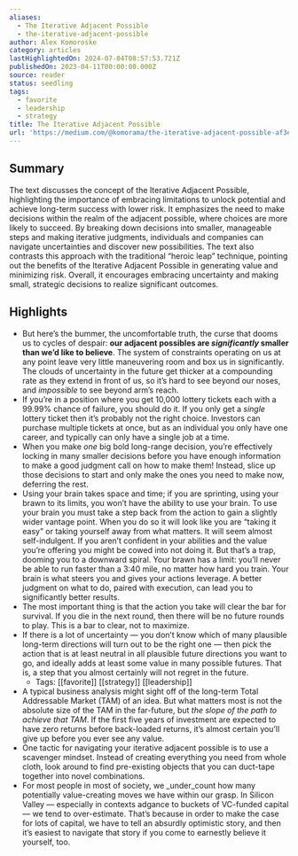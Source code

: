 ```yaml
---
aliases:
  - The Iterative Adjacent Possible
  - the-iterative-adjacent-possible
author: Alex Komoroske
category: articles
lastHighlightedOn: 2024-07-04T08:57:53.721Z
publishedOn: 2023-04-11T00:00:00.000Z
source: reader
status: seedling
tags:
  - favorite
  - leadership
  - strategy
title: The Iterative Adjacent Possible
url: 'https://medium.com/@komorama/the-iterative-adjacent-possible-af3e7038357d'
---
```

## Summary

The text discusses the concept of the Iterative Adjacent Possible, highlighting the importance of embracing limitations to unlock potential and achieve long-term success with lower risk. It emphasizes the need to make decisions within the realm of the adjacent possible, where choices are more likely to succeed. By breaking down decisions into smaller, manageable steps and making iterative judgments, individuals and companies can navigate uncertainties and discover new possibilities. The text also contrasts this approach with the traditional “heroic leap” technique, pointing out the benefits of the Iterative Adjacent Possible in generating value and minimizing risk. Overall, it encourages embracing uncertainty and making small, strategic decisions to realize significant outcomes.

## Highlights

- But here’s the bummer, the uncomfortable truth, the curse that dooms us to cycles of despair: **our adjacent possibles are _significantly_ smaller than we’d like to believe**. The system of constraints operating on us at any point leave very little maneuvering room and box us in significantly. The clouds of uncertainty in the future get thicker at a compounding rate as they extend in front of us, so it’s hard to see beyond our noses, and _impossible_ to see beyond arm’s reach.
- If you’re in a position where you get 10,000 lottery tickets each with a 99.99% chance of failure, you should do it. If you only get a _single_ lottery ticket then it’s probably not the right choice. Investors can purchase multiple tickets at once, but as an individual you only have one career, and typically can only have a single job at a time.
- When you make _one_ big bold long-range decision, you’re effectively locking in many smaller decisions before you have enough information to make a good judgment call on how to make them! Instead, slice up those decisions to start and only make the ones you need to make now, deferring the rest.
- Using your brain takes space and time; if you are sprinting, using your brawn to its limits, you won’t have the ability to use your brain. To use your brain you must take a step back from the action to gain a slightly wider vantage point. When you do so it will look like you are “taking it easy” or taking yourself away from what matters. It will seem almost self-indulgent. If you aren’t confident in your abilities and the value you’re offering you might be cowed into not doing it. But that’s a trap, dooming you to a downward spiral. Your brawn has a limit: you’ll never be able to run faster than a 3:40 mile, no matter how hard you train. Your brain is what steers you and gives your actions leverage. A better judgment on what to do, paired with execution, can lead you to significantly better results.
- The most important thing is that the action you take will clear the bar for survival. If you die in the next round, then there will be no future rounds to play. This is a bar to clear, not to maximize.
- If there is a lot of uncertainty — you don’t know which of many plausible long-term directions will turn out to be the right one — then pick the action that is at least neutral in all plausible future directions you want to go, and ideally adds at least some value in many possible futures. That is, a step that you almost certainly will not regret in the future.
    - Tags: [[favorite]] [[strategy]] [[leadership]]
- A typical business analysis might sight off of the long-term Total Addressable Market (TAM) of an idea. But what matters most is not the absolute size of the TAM in the far-future, but _the slope of the path to achieve that TAM_. If the first five years of investment are expected to have zero returns before back-loaded returns, it’s almost certain you’ll give up before you ever see any value.
- One tactic for navigating your iterative adjacent possible is to use a scavenger mindset. Instead of creating everything you need from whole cloth, look around to find pre-existing objects that you can duct-tape together into novel combinations.
- For most people in most of society, we _under_count how many potentially value-creating moves we have within our grasp. In Silicon Valley — especially in contexts adgance to buckets of VC-funded capital — we tend to over-estimate. That’s because in order to make the case for lots of capital, we have to tell an absurdly optimistic story, and then it’s easiest to navigate that story if you come to earnestly believe it yourself, too.
